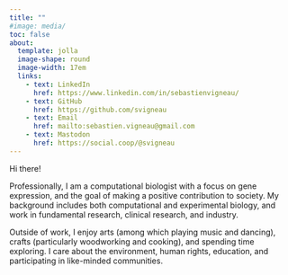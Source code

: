 ```yaml
---
title: ""
#image: media/
toc: false
about: 
  template: jolla
  image-shape: round
  image-width: 17em
  links:
    - text: LinkedIn
      href: https://www.linkedin.com/in/sebastienvigneau/
    - text: GitHub
      href: https://github.com/svigneau
    - text: Email
      href: mailto:sebastien.vigneau@gmail.com
    - text: Mastodon
      href: https://social.coop/@svigneau
---
```


Hi there! 

Professionally, I am a computational biologist with a focus on gene expression, and the goal of making a positive contribution to society. My background includes both computational and experimental biology, and work in fundamental research, clinical research, and industry. 

Outside of work, I enjoy arts (among which playing music and dancing), crafts (particularly woodworking and cooking), and spending time exploring. I care about the environment, human rights, education, and participating in like-minded communities.